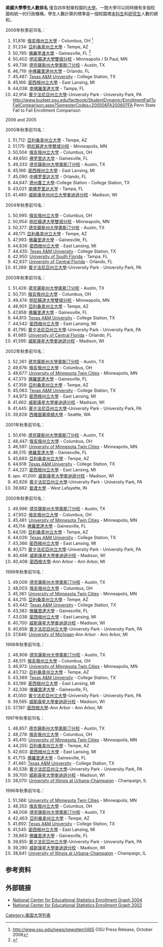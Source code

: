 {{更新|time=2019-02-07T13:27:52+00:00}}
'''美國大學學生人數排名''' 僅含四年制單校園的[[大學|大學]]。一間大學可以同時擁有多個校園和統一的行政機構。學生人數計算的標準是一個校園裡[[本科生|本科生]]和[[研究生|研究生]]人數的總和。

2006年秋季前10名：
# 51,818: [[俄亥俄州立大學|俄亥俄州立大學]] - Columbus, OH <ref>http://www.osu.edu/news/newsitem1465 {{Wayback|url=http://www.osu.edu/news/newsitem1465 |date=20061126134711 }} OSU Press Release, October 2006</ref>
# 51,234: [[亞利桑拿州立大學|亞利桑拿州立大學]] - Tempe, AZ
# 50,785: [[佛羅里達大學|佛羅里達大學]] - Gainesville, FL <ref>{{cite web |url=http://www.ir.ufl.edu/fall/sus3.pdf |title=存档副本 |accessdate=2006-12-05 |deadurl=yes |archiveurl=https://web.archive.org/web/20070107112413/http://www.ir.ufl.edu/fall/sus3.pdf |archivedate=2007-01-07 }}</ref>
# 50,402: [[明尼蘇達大學雙城分校|明尼蘇達大學雙城分校]] - Minneapolis / St Paul, MN
# 49,738: [[德克薩斯州大學奧斯汀分校|德克薩斯州大學奧斯汀分校]] - Austin, TX
# 46,719: [[中佛羅里達州大學|中佛羅里達州大學]] - Orlando, FL
# 45,487: [[Texas_A&M_University|Texas A&M University]] - College Station, TX
# 45,166: [[密西根州立大學|密西根州立大學]] - East Lansing, MI
# 44,038: [[南佛羅里達大學|南佛羅里達大學]] - Tampa, FL
# 42,914: [[賓夕法尼亞州立大學|賓夕法尼亞州立大學]]-University Park - University Park, PA <ref>http://www.budget.psu.edu/factbook/StudentDynamic/EnrollmentFallToFallComparison.aspx?SemesterCodes=200506FA200607FA {{Wayback|url=http://www.budget.psu.edu/factbook/StudentDynamic/EnrollmentFallToFallComparison.aspx?SemesterCodes=200506FA200607FA |date=20071013151043 }} Penn State Fall to Fall Enrollment Comparison 
2006 and 2005</ref>

2005年秋季前10名：

# 51,712: [[亞利桑拿州立大學|亞利桑拿州立大學]] - Tempe, AZ
# 51,175: [[明尼蘇達大學雙城分校|明尼蘇達大學雙城分校]] - Minneapolis, MN
# 50,504: [[俄亥俄州立大学|俄亥俄州立大学]] - Columbus, OH
# 49,650: [[佛罗里达大学|佛罗里达大学]] - Gainesville, FL
# 49,333: [[德克薩斯州大學奧斯汀分校|德克薩斯州大學奧斯汀分校]] - Austin, TX
# 45,166: [[密西根州立大學|密西根州立大學]] - East Lansing, MI
# 45,090: [[中佛罗里达大学|中佛罗里达大学]] - Orlando, FL
# 44,647: [[德州農工大學|德州農工大學]]-College Station - College Station, TX
# 43,021: [[南佛罗里达大学|南佛罗里达大学]] - Tampa, FL
# 41,480: [[威斯康辛州州立大學麥迪遜分校|威斯康辛州州立大學麥迪遜分校]] - Madison, WI

2004年秋季前10名：
# 50,995: [[俄亥俄州立大學|俄亥俄州立大學]] - Columbus, OH
# 50,954: [[明尼蘇達大學雙城分校|明尼蘇達大學雙城分校]] - Minneapolis, MN
# 50,377: [[德克薩斯州大學奧斯汀分校|德克薩斯州大學奧斯汀分校]] - Austin, TX
# 49,171: [[亞利桑拿州立大學|亞利桑拿州立大學]] - Tempe, AZ
# 47,993: [[佛羅里達大學|佛羅里達大學]] - Gainesville, FL
# 44,836: [[密西根州立大學|密西根州立大學]] - East Lansing, MI
# 44,435: [[Texas_A&M_University|Texas A&M University]] - College Station, TX
# 42,950: [[University_of_South_Florida|University of South Florida]] - Tampa, FL
# 42,837: [[University_of_Central_Florida|University of Central Florida]] - Orlando, FL
# 41,289: [[賓夕法尼亞州立大學|賓夕法尼亞州立大學]]-University Park - University Park, PA

2003年秋季前10名：
# 51,426: [[德克薩斯州大學奧斯汀分校|德克薩斯州大學奧斯汀分校]] - Austin, TX
# 50,731: [[俄亥俄州立大學|俄亥俄州立大學]] - Columbus, OH
# 49,474: [[明尼蘇達大學雙城分校|明尼蘇達大學雙城分校]] - Minneapolis, MN
# 48,901: [[亞利桑拿州立大學|亞利桑拿州立大學]] - Tempe, AZ
# 47,858: [[佛羅里達大學|佛羅里達大學]] - Gainesville, FL
# 44,813: [[Texas_A&M_University|Texas A&M University]] - College Station, TX
# 44,542: [[密西根州立大學|密西根州立大學]] - East Lansing, MI
# 41,795: [[賓夕法尼亞州立大學|賓夕法尼亞州立大學]]-University Park - University Park, PA
# 41,685: [[University_of_Central_Florida|University of Central Florida]] - Orlando, FL
# 41,595: [[威斯康星大學麥迪遜分校|威斯康星大學麥迪遜分校]] - Madison, WI

2002年秋季前10名：
# 52,261: [[德克薩斯州大學奧斯汀分校|德克薩斯州大學奧斯汀分校]] - Austin, TX
# 49,676: [[俄亥俄州立大學|俄亥俄州立大學]] - Columbus, OH
# 48,677: [[University_of_Minnesota|University of Minnesota Twin Cities]] - Minneapolis, MN
# 47,373: [[佛羅里達大學|佛羅里達大學]] - Gainesville, FL
# 47,359: [[亞利桑拿州立大學|亞利桑拿州立大學]] - Tempe, AZ
# 45,083: [[Texas_A&M_University|Texas A&M University]] - College Station, TX
# 44,973: [[密西根州立大學|密西根州立大學]] - East Lansing, MI
# 41,462: [[威斯康星大學麥迪遜分校|威斯康星大學麥迪遜分校]] - Madison, WI
# 41,445: [[賓夕法尼亞州立大學|賓夕法尼亞州立大學]]-University Park - University Park, PA
# 39,828: [[西雅圖華盛頓大學|西雅圖華盛頓大學]] - Seattle, WA

2001年秋季前10名：
# 50,616: [[德克薩斯州大學奧斯汀分校|德克薩斯州大學奧斯汀分校]] - Austin, TX
# 48,447: [[俄亥俄州立大學|俄亥俄州立大學]] - Columbus, OH
# 46,597: [[University_of_Minnesota|University of Minnesota Twin Cities]] - Minneapolis, MN
# 46,515: [[佛羅里達大學|佛羅里達大學]] - Gainesville, FL
# 45,693: [[亞利桑拿州立大學|亞利桑拿州立大學]] - Tempe, AZ
# 44,618: [[Texas_A&M_University|Texas A&M University]] - College Station, TX
# 44,227: [[密西根州立大學|密西根州立大學]] - East Lansing, MI
# apx. 41,000: [[威斯康星大學麥迪遜分校|威斯康星大學麥迪遜分校]] - Madison, WI
# 40,828: [[賓夕法尼亞州立大學|賓夕法尼亞州立大學]]-University Park - University Park, PA
# 39,882: [[普渡大學|普渡大學]] - West Lafayette, IN

2000年秋季前10名：
# 49,996: [[德克薩斯州大學奧斯汀分校|德克薩斯州大學奧斯汀分校]] - Austin, TX
# 47,952: [[俄亥俄州立大學|俄亥俄州立大學]] - Columbus, OH
# 45,481: [[University_of_Minnesota|University of Minnesota Twin Cities]] - Minneapolis, MN
# 45,114: [[佛羅里達大學|佛羅里達大學]] - Gainesville, FL
# 44,126: [[亞利桑拿州立大學|亞利桑拿州立大學]] - Tempe, AZ
# 44,026: [[Texas_A&M_University|Texas A&M University]] - College Station, TX
# 43,366: [[密西根州立大學|密西根州立大學]] - East Lansing, MI
# 40,571: [[賓夕法尼亞州立大學|賓夕法尼亞州立大學]]-University Park - University Park, PA
# 40,468: [[威斯康星大學麥迪遜分校|威斯康星大學麥迪遜分校]] - Madison, WI
# 40,408: [[密西根大學|密西根大學]]-Ann Arbor - Ann Arbor, MI

1999年秋季前10名：
# 49,009: [[德克薩斯州大學奧斯汀分校|德克薩斯州大學奧斯汀分校]] - Austin, TX
# 48,003: [[俄亥俄州立大學|俄亥俄州立大學]] - Columbus, OH
# 45,361: [[University_of_Minnesota|University of Minnesota Twin Cities]] - Minneapolis, MN
# 44,215: [[亞利桑拿州立大學|亞利桑拿州立大學]] - Tempe, AZ
# 43,442: [[Texas_A&M_University|Texas A&M University]] - College Station, TX
# 43,382: [[佛羅里達大學|佛羅里達大學]] - Gainesville, FL
# 43,038: [[密西根州立大學|密西根州立大學]] - East Lansing, MI
# 40,700: [[威斯康星大學麥迪遜分校|威斯康星大學麥迪遜分校]] - Madison, WI
# 40,658: [[賓夕法尼亞州立大學|賓夕法尼亞州立大學]]-University Park - University Park, PA
# 37,846: [[University_of_Michigan|University of Michigan]]-Ann Arbor - Ann Arbor, MI

1998年秋季前10名：
# 48,906: [[德克薩斯州大學奧斯汀分校|德克薩斯州大學奧斯汀分校]] - Austin, TX
# 48,511: [[俄亥俄州立大學|俄亥俄州立大學]] - Columbus, OH
# 46,973: [[University_of_Minnesota|University of Minnesota Twin Cities]] - Minneapolis, MN
# 43,732: [[亞利桑拿州立大學|亞利桑拿州立大學]] - Tempe, AZ
# 43,389: [[Texas_A&M_University|Texas A&M University]] - College Station, TX
# 43,189: [[密西根州立大學|密西根州立大學]] - East Lansing, MI
# 42,336: [[佛羅里達大學|佛羅里達大學]] - Gainesville, FL
# 41,050: [[賓夕法尼亞州立大學|賓夕法尼亞州立大學]]-University Park - University Park, PA
# 39,565: [[威斯康星大學麥迪遜分校|威斯康星大學麥迪遜分校]] - Madison, WI
# 37,197: [[密西根大學|密西根大學]]-Ann Arbor - Ann Arbor, MI

1997年秋季前10名：
# 48,857: [[德克薩斯州大學奧斯汀分校|德克薩斯州大學奧斯汀分校]] - Austin, TX
# 48,278: [[俄亥俄州立大學|俄亥俄州立大學]] - Columbus, OH
# 45,410: [[University_of_Minnesota|University of Minnesota Twin Cities]] - Minneapolis, MN
# 44,255: [[亞利桑拿州立大學|亞利桑拿州立大學]] - Tempe, AZ
# 42,603: [[密西根州立大學|密西根州立大學]] - East Lansing, MI
# 41,713: [[佛羅里達大學|佛羅里達大學]] - Gainesville, FL
# 41,461: [[Texas_A&M_University|Texas A&M University]] - College Station, TX
# 40,538: [[賓夕法尼亞州立大學|賓夕法尼亞州立大學]]-University Park - University Park, PA
# 39,700: [[威斯康星大學麥迪遜分校|威斯康星大學麥迪遜分校]] - Madison, WI
# 38,070: [[University_of_Illinois_at_Urbana-Champaign|University of Illinois at Urbana-Champaign]] - Champaign, IL

1996年秋季前10名：
# 51,388: [[University_of_Minnesota|University of Minnesota Twin Cities]] - Minneapolis, MN
# 48,352: [[俄亥俄州立大學|俄亥俄州立大學]] - Columbus, OH
# 48,008: [[德克薩斯州大學奧斯汀分校|德克薩斯州大學奧斯汀分校]] - Austin, TX
# 42,463: [[亞利桑拿州立大學|亞利桑拿州立大學]] - Tempe, AZ
# 41,892: [[Texas_A&M_University|Texas A&M University]] - College Station, TX
# 41,545: [[密西根州立大學|密西根州立大學]] - East Lansing, MI
# 39,863: [[佛羅里達大學|佛羅里達大學]] - Gainesville, FL
# 39,855: [[賓夕法尼亞州立大學|賓夕法尼亞州立大學]]-University Park - University Park, PA
# 39,290: [[威斯康星大學麥迪遜分校|威斯康星大學麥迪遜分校]] - Madison, WI
# 38,841: [[University_of_Illinois_at_Urbana-Champaign|University of Illinois at Urbana-Champaign]] - Champaign, IL

== 参考资料 ==
{{reflist}}

== 外部链接 ==
* [http://nces.ed.gov/programs/digest/d05/tables/dt05_215.asp National Center for Educational Statistics Enrollment Graph 2004]{{Wayback|url=http://nces.ed.gov/programs/digest/d05/tables/dt05_215.asp |date=20061221165328 }}
* [http://nces.ed.gov/programs/digest/d04/tables/dt04_216.asp National Center for Educational Statistics Enrollment Graph 2002]{{Wayback|url=http://nces.ed.gov/programs/digest/d04/tables/dt04_216.asp |date=20061210224017 }}

[[Category:美国大学列表|Category:美国大学列表]]